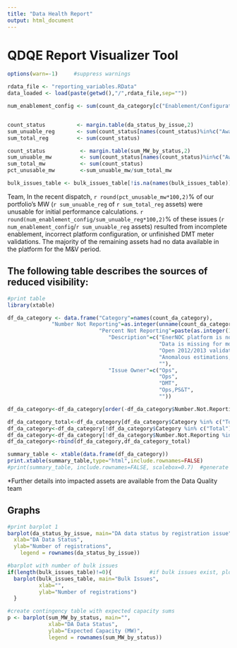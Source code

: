 ```yaml
---
title: "Data Health Report"
output: html_document
---
```

# QDQE Report Visualizer Tool 
```r
options(warn=-1)     #suppress warnings

rdata_file <- "reporting_variables.RData"
data_loaded <- load(paste(getwd(),"/",rdata_file,sep=""))

num_enablement_config <- sum(count_da_category[c("Enablement/Configuration Issue","Failed/Incomplete Validation")])


count_status          <- margin.table(da_status_by_issue,2)
sum_unuable_reg       <- sum(count_status[names(count_status)%in%c("Awaiting Data", "Preliminary - Major Anomalies")])
sum_total_reg         <- sum(count_status)

count_status           <- margin.table(sum_MW_by_status,2)
sum_unuable_mw         <- sum(count_status[names(count_status)%in%c("Awaiting Data", "Preliminary - Major Anomalies")])
sum_total_mw           <- sum(count_status)
pct_unusable_mw        <-sum_unuable_mw/sum_total_mw

bulk_issues_table <- bulk_issues_table[!is.na(names(bulk_issues_table))]

```

Team,
In the recent dispatch, `r round(pct_unusable_mw*100,2)`% of our portfolio's MW (`r sum_unuable_reg` of `r sum_total_reg` assets) were unusable for initial performance calculations. `r round(num_enablement_config/sum_unuable_reg*100,2)`% of these issues (`r num_enablement_config`/`r sum_unuable_reg` assets) resulted from incomplete enablement, incorrect platform configuration, or unfinished DMT meter validations. The majority of the remaining assets had no data available in the platform for the M&V period.<link href="custom.css" rel="stylesheet"> 
 
## The following table describes the sources of reduced visibility:

```r
#print table 
library(xtable)

df_da_category <- data.frame("Category"=names(count_da_category),
              "Number Not Reporting"=as.integer(unname(count_da_category)),
                             "Percent Not Reporting"=paste(as.integer(100*unname(count_da_category)/(count_da_category[names(count_da_category)=="Total"])),"%",sep=""),
                                "Description"=c("EnerNOC platform is not capturing entire utility service account",
                                                "Data is missing for most or all of M&V period",
                                                "Open 2012/2013 validation case",
                                                "Anomalous estimations, anomalous zeroes, spikes, drops",
                                                ""),
                                "Issue Owner"=c("Ops",
                                                "Ops",
                                                "DMT",
                                                "Ops,PS&T",
                                                ""))

df_da_category<-df_da_category[order(-df_da_category$Number.Not.Reporting),]

df_da_category_total<-df_da_category[df_da_category$Category %in% c("Total"),]
df_da_category<-df_da_category[!df_da_category$Category %in% c("Total"),]
df_da_category<-df_da_category[!df_da_category$Number.Not.Reporting %in% 0,]
df_da_category<-rbind(df_da_category,df_da_category_total)

summary_table <- xtable(data.frame(df_da_category))
print.xtable(summary_table,type="html",include.rownames=FALSE)
#print(summary_table, include.rownames=FALSE, scalebox=0.7)  #generate a table for pdf output
```
*Further details into impacted assets are available from the Data Quality team

## Graphs
```r
#print barplot 1
barplot(da_status_by_issue, main="DA data status by registration issue",
  xlab="DA Data Status", 
  ylab="Number of registrations",
    legend = rownames(da_status_by_issue))

#barplot with number of bulk issues
if(length(bulk_issues_table)!=0){            #if bulk issues exist, plot them here
  barplot(bulk_issues_table, main="Bulk Issues",
          xlab="", 
          ylab="Number of registrations")
  }

#create contingency table with expected capacity sums
p <- barplot(sum_MW_by_status, main="",
             xlab="DA Data Status",
             ylab="Expected Capacity (MW)",
             legend = rownames(sum_MW_by_status)) 

```
